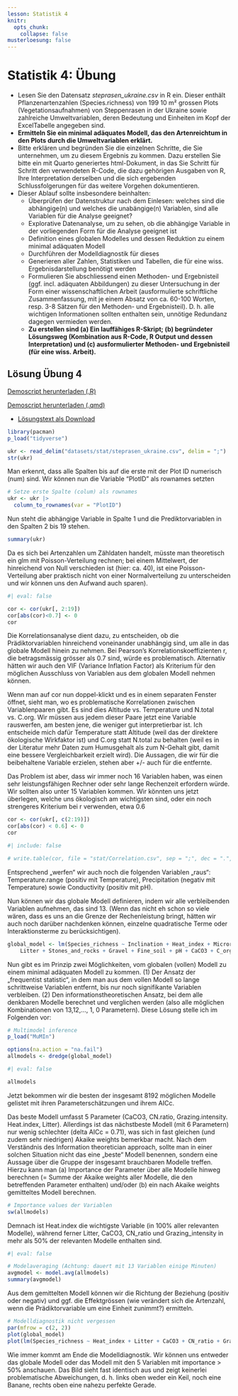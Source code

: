 ```yaml
---
lesson: Statistik 4
knitr:
  opts_chunk: 
    collapse: false
musterloesung: false
---
```




# Statistik 4: Übung

- Lesen Sie den Datensatz *steprasen_ukraine.csv* in R  ein. Dieser enthält Pflanzenartenzahlen (Species.richness) von 199
10 m² grossen Plots (Vegetationsaufnahmen) von Steppenrasen in der Ukraine sowie zahlreiche Umweltvariablen, deren Bedeutung und Einheiten im Kopf der ExcelTabelle angegeben sind.
- **Ermitteln Sie ein minimal adäquates Modell, das den Artenreichtum in den Plots durch die Umweltvariablen erklärt.**
- Bitte erklären und begründen Sie die einzelnen Schritte, die Sie unternehmen, um zu diesem Ergebnis zu kommen. Dazu erstellen Sie bitte ein mit Quarto generiertes html-Dokument, in das Sie Schritt für Schritt den verwendeten R-Code, die dazu gehörigen Ausgaben von R, Ihre Interpretation derselben und die sich ergebenden Schlussfolgerungen für das weitere Vorgehen dokumentieren.
- Dieser Ablauf sollte insbesondere beinhalten:
  - Überprüfen der Datenstruktur nach dem Einlesen: welches sind die abhängige(n)
    und welches die unabängige(n) Variablen, sind alle Variablen für die Analyse
    geeignet?
  - Explorative Datenanalyse, um zu sehen, ob die abhängige Variable in der
    vorliegenden Form für die Analyse geeignet ist
  - Definition eines globalen Modelles und dessen Reduktion zu einem minimal
    adäquaten Modell
  - Durchführen der Modelldiagnostik für dieses
  - Generieren aller Zahlen, Statistiken und Tabellen, die für eine wiss.
    Ergebnisdarstellung benötigt werden
  - Formulieren Sie abschliessend einen Methoden- und Ergebnisteil (ggf. incl.
    adäquaten Abbildungen) zu dieser Untersuchung in der Form einer
    wissenschaftlichen Arbeit (ausformulierte schriftliche Zusammenfassung, mit je
    einem Absatz von ca. 60-100 Worten, resp. 3-8 Sätzen für den Methoden- und
    Ergebnisteil). D. h. alle wichtigen Informationen sollten enthalten sein, unnötige
    Redundanz dagegen vermieden werden.
  - **Zu erstellen sind (a) Ein lauffähiges R-Skript; (b) begründeter Lösungsweg
    (Kombination aus R-Code, R Output und dessen Interpretation) und (c)
    ausformulierter Methoden- und Ergebnisteil (für eine wiss. Arbeit).**


::::{.content-hidden unless-meta="musterloesung"}

:::{.callout-note}

## Lösung Übung 4

[Demoscript herunterladen (.R)](../purl/Statistik4_Uebung.R){.dld}

[Demoscript herunterladen (.qmd)](../purl/Statistik4_Uebung.qmd){.dld}


- [Lösungstext als Download](Statistik_Loesung_4.pdf)

```r
library(pacman)
p_load("tidyverse")

ukr <- read_delim("datasets/stat/steprasen_ukraine.csv", delim = ";")
str(ukr)
```
Man erkennt, dass alle Spalten bis auf die erste mit der Plot ID numerisch (num) sind. Wir können nun die Variable "PlotID" als rownames setzten

```r
# Setze erste Spalte (colum) als rownames
ukr <- ukr |>
  column_to_rownames(var = "PlotID")
```
Nun steht die abhängige Variable in Spalte 1 und die Prediktorvariablen in den Spalten  2 bis 19 stehen.


```r
summary(ukr)
```

Da es sich bei Artenzahlen um Zähldaten handelt, müsste man theoretisch ein glm mit Poisson-Verteilung rechnen; bei einem Mittelwert, der hinreichend von Null verschieden ist (hier: ca. 40), ist eine Poisson-Verteilung aber praktisch nicht von einer Normalverteilung zu unterscheiden und wir können uns den Aufwand auch sparen).


```r
#| eval: false

cor <- cor(ukr[, 2:19])
cor[abs(cor)<0.7] <- 0
cor
```
Die Korrelationsanalyse dient dazu, zu entscheiden, ob die Prädiktorvariablen hinreichend voneinander unabhängig sind, um alle in das globale Modell hinein zu nehmen. Bei Pearson’s Korrelationskoeffizienten r, die betragsmässig grösser als 0.7 sind, würde es problematisch. Alternativ hätten wir auch den VIF (Variance Inflation Factor) als Kriterium für den möglichen Ausschluss von Variablen aus dem globalen Modell nehmen können. 

Wenn man auf cor nun doppel-klickt und es in einem separaten Fenster öffnet, sieht man, wo es problematische Korrelationen zwischen Variablenpaaren gibt. Es sind dies Altitude vs. Temperature und N.total vs. C.org. Wir müssen aus jedem dieser Paare jetzt eine Variable rauswerfen, am besten jene, die weniger gut interpretierbar ist. Ich entscheide mich dafür Temperature statt Altitude (weil das der direktere ökologische Wirkfaktor ist) und C.org statt N.total zu behalten (weil es in der Literatur mehr Daten zum Humusgehalt als zum N-Gehalt gibt, damit eine bessere Vergleichbarkeit erzielt wird). Die Aussagen, die wir für die beibehaltene Variable erzielen, stehen aber +/- auch für die entfernte.

Das Problem ist aber, dass wir immer noch 16 Variablen haben, was einen sehr leistungsfähigen Rechner oder sehr lange Rechenzeit erfordern würde. Wir sollten also unter 15 Variablen kommen. Wir könnten uns jetzt überlegen, welche uns ökologisch am wichtigsten sind, oder ein noch strengeres Kriterium bei r verwenden, etwa 0.6


```r
cor <- cor(ukr[, c(2:19)])
cor[abs(cor) < 0.6] <- 0
cor
```

```r
#| include: false

# write.table(cor, file = "stat/Correlation.csv", sep = ";", dec = ".", col.names = NA)
```

Entsprechend „werfen“ wir auch noch die folgenden Variablen „raus“: Temperature.range (positiv mit Temperature), Precipitation (negativ mit Temperature) sowie Conductivity (positiv mit pH).

Nun können wir das globale Modell definieren, indem wir alle verbleibenden Variablen aufnehmen, das sind 13. (Wenn das nicht eh schon so viele wären, dass es uns an die Grenze der Rechenleistung bringt, hätten wir auch noch darüber nachdenken können, einzelne quadratische Terme oder Interaktionsterme zu berücksichtigen).

```r
global_model <- lm(Species_richness ~ Inclination + Heat_index + Microrelief + Grazing_intensity +
    Litter + Stones_and_rocks + Gravel + Fine_soil + pH + CaCO3 + C_org + CN_ratio + Temperature, data = ukr)
```

Nun gibt es im Prinzip zwei Möglichkeiten, vom globalen (vollen) Modell zu einem minimal adäquaten Modell zu kommen. (1) Der Ansatz der „frequentist statistic“, in dem man aus dem vollen Modell so lange schrittweise Variablen entfernt, bis nur noch signifikante Variablen verbleiben. (2) Den informationstheoretischen Ansatz, bei dem alle denkbaren Modelle berechnet und verglichen werden (also alle möglichen Kombinationen von 13,12,…, 1, 0 Parametern). Diese Lösung stelle ich im Folgenden vor:

```r
# Multimodel inference
p_load("MuMIn")

options(na.action = "na.fail")
allmodels <- dredge(global_model)
```

```r
#| eval: false

allmodels
```

Jetzt bekommen wir die besten der insgesamt 8192 möglichen Modelle gelistet mit ihren Parameterschätzungen und ihrem AICc.

Das beste Modell umfasst 5 Parameter (CaCO3, CN.ratio, Grazing.intensity. Heat.index, Litter). Allerdings ist das nächstbeste Modell (mit 6 Parametern) nur wenig schlechter (delta AICc = 0.71), was sich in fast gleichen (und zudem sehr niedrigen) Akaike weights bemerkbar macht. Nach dem Verständnis des Information theoretician approach, sollte man in einer solchen Situation nicht das eine „beste“ Modell benennen, sondern eine Aussage über die Gruppe der insgesamt brauchbaren Modelle treffen. Hierzu kann man (a) Importance der Parameter über alle Modelle hinweg berechnen (= Summe der Akaike weights aller Modelle, die den betreffenden Parameter enthalten) und/oder (b) ein nach Akaike weights gemitteltes Modell berechnen.

```r
# Importance values der Variablen
sw(allmodels)
```

Demnach ist Heat.index die wichtigste Variable (in 100% aller relevanten Modelle), während ferner Litter, CaCO3, CN_ratio und Grazing_intensity in mehr als 50% der relevanten Modelle enthalten sind.

```r
#| eval: false

# Modelaveraging (Achtung: dauert mit 13 Variablen einige Minuten)
avgmodel <- model.avg(allmodels)
summary(avgmodel)
```

Aus dem gemittelten Modell können wir die Richtung der Beziehung (positiv oder negativ) und ggf. die Effektgrössen (wie verändert sich die Artenzahl, wenn die Prädiktorvariable um eine Einheit zunimmt?) ermitteln.

```r
# Modelldiagnostik nicht vergessen
par(mfrow = c(2, 2))
plot(global_model)
plot(lm(Species_richness ~ Heat_index + Litter + CaCO3 + CN_ratio + Grazing_intensity, data = ukr))

```

Wie immer kommt am Ende die Modelldiagnostik. Wir können uns entweder das globale Modell oder das Modell mit den 5 Variablen mit importance > 50% anschauen. Das Bild sieht fast identisch aus und zeigt keinerlei problematische Abweichungen, d. h. links oben weder ein Keil, noch eine Banane, rechts oben eine nahezu perfekte Gerade. 

:::
:::: 